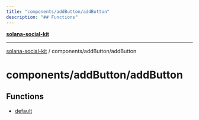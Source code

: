 ```yaml
---
title: "components/addButton/addButton"
description: "## Functions"
---
```


[**solana-social-kit**](../../../README.mdx)

***

[solana-social-kit](../../../README.mdx) / components/addButton/addButton

# components/addButton/addButton

## Functions

- [default](functions/default.mdx)
